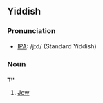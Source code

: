 ==Yiddish==
===Pronunciation===
*[[w:IPA|IPA]]: /jɪd/ (Standard Yiddish)

===Noun===
'''ייִד'''

# [[Jew]]